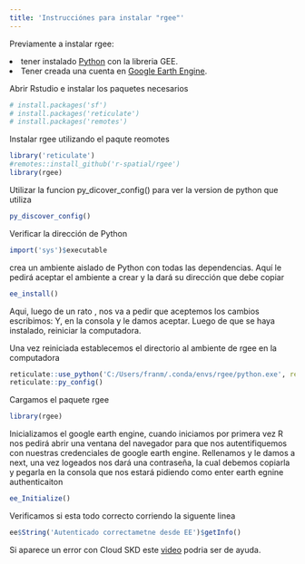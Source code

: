 ```yaml
---
title: 'Instrucciónes para instalar "rgee"'
---
```


Previamente a instalar rgee:

<li>tener instalado <a href='https://www.python.org/'>Python</a> con la libreria GEE.</li>

<li>Tener creada una cuenta en <a href='https://earthengine.google.com/' >Google Earth Engine</a>.</li>

Abrir Rstudio e instalar los paquetes necesarios

```r
# install.packages('sf')
# install.packages('reticulate')
# install.packages('remotes')

```

Instalar rgee utilizando el paqute reomotes

```r
library('reticulate')
#remotes::install_github('r-spatial/rgee')
library(rgee)
```

Utilizar la funcion py_dicover_config() para ver la version de python que utiliza

```r
py_discover_config()
```

Verificar la dirección de Python

```r
import('sys')$executable
```

crea un ambiente aislado de Python con todas las dependencias. Aquí le pedirá aceptar el ambiente a crear y la dará su dirección que debe copiar

```r
ee_install()
```

Aqui, luego de un rato , nos va a pedir que aceptemos los cambios escribimos: Y, en la consola y le damos aceptar. Luego de que se haya instalado, reiniciar la computadora.

Una vez reiniciada establecemos el directorio al ambiente de rgee en la computadora

```r
reticulate::use_python('C:/Users/franm/.conda/envs/rgee/python.exe', required = TRUE)
reticulate::py_config()
```

Cargamos el paquete rgee

```r
library(rgee)
```

Inicializamos el google earth engine, cuando iniciamos por primera vez R nos pedirá abrir una ventana del navegador para que nos autentifiquemos con nuestras credenciales de google earth engine. Rellenamos y le damos a next, una vez logeados nos dará una contraseña, la cual debemos copiarla y pegarla en la consola que nos estará pidiendo como enter earth egnine authenticaiton

```r
ee_Initialize()
```

Verificamos si esta todo correcto corriendo la siguente linea

```r
ee$String('Autenticado correctametne desde EE')$getInfo()
```

Si aparece un error con Cloud SKD este <a href= 'https://www.youtube.com/watch?v=1-k6wNL2hlo&ab_channel=RicardoDalagnol'>video</a> podria ser de ayuda.
